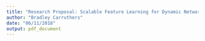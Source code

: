 ```yaml
---
title: "Research Proposal: Scalable Feature Learning for Dynamic Networks"
author: "Bradley Carruthers"
date: "06/11/2018"
output: pdf_document
---
```









